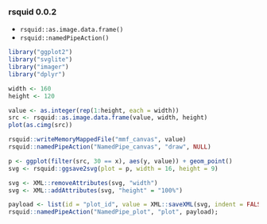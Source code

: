 ### rsquid 0.0.2

- ```rsquid::as.image.data.frame()```
- ```rsquid::namedPipeAction()```

```r
library("ggplot2")
library("svglite")
library("imager")
library("dplyr")

width <- 160
height <- 120

value <- as.integer(rep(1:height, each = width))
src <- rsquid::as.image.data.frame(value, width, height)
plot(as.cimg(src))

rsquid::writeMemoryMappedFile("mmf_canvas", value)
rsquid::namedPipeAction("NamedPipe_canvas", "draw", NULL)
```

```r
p <- ggplot(filter(src, 30 == x), aes(y, value)) + geom_point()
svg <- rsquid::ggsave2svg(plot = p, width = 16, height = 9)

svg <- XML::removeAttributes(svg, "width")
svg <- XML::addAttributes(svg, "height" = "100%")

payload <- list(id = "plot_id", value = XML::saveXML(svg, indent = FALSE))
rsquid::namedPipeAction("NamedPipe_plot", "plot", payload);
```


